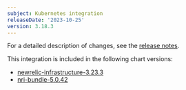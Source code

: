 ```yaml
---
subject: Kubernetes integration
releaseDate: '2023-10-25'
version: 3.18.3
---
```


For a detailed description of changes, see the [release notes](https://github.com/newrelic/nri-kubernetes/releases/tag/v3.18.3).

This integration is included in the following chart versions:
* [newrelic-infrastructure-3.23.3](https://github.com/newrelic/nri-kubernetes/releases/tag/newrelic-infrastructure-3.23.3)
* [nri-bundle-5.0.42](https://github.com/newrelic/helm-charts/releases/tag/nri-bundle-5.0.42)
